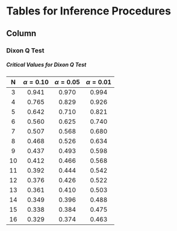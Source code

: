 Tables for Inference Procedures{data-navmenu="Tables and Formulas"}
==============================================================


Column {.tabset}
----------------------------------

### Dixon Q Test

<h5> Critical Values for Dixon Q Test </h5>


|  N   |  $\alpha=0.10$   |  $\alpha=0.05$   |  $\alpha=0.01$   | 
|:-------:|:-------:|:-------:|:-------:|
|3   |  0.941  |  0.970  |  0.994  | 
|4   |  0.765  |  0.829  |  0.926  | 
|5   |  0.642  |  0.710   |  0.821  | 
|6   |  0.560  |  0.625  |  0.740  | 
|7   |  0.507  |  0.568  |  0.680   | 
|8   |  0.468  |  0.526  |  0.634  | 
|9   |  0.437  |  0.493  |  0.598  | 
|10  |  0.412  |  0.466  |  0.568  | 
|11  |  0.392  |  0.444  |  0.542  | 
|12  |  0.376  |  0.426  |  0.522  | 
|13  |  0.361  |  0.410  |  0.503  | 
|14  |  0.349  |  0.396  |  0.488  | 
|15  |  0.338  |  0.384  |  0.475  | 
|16  |  0.329  |  0.374  |  0.463  | 
